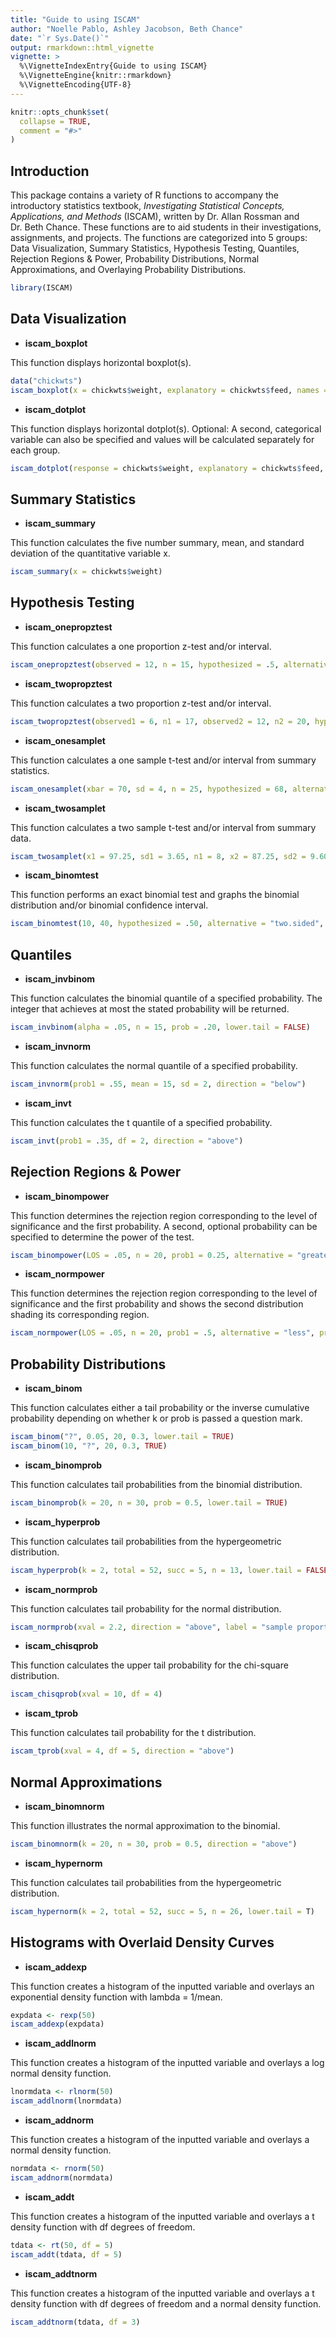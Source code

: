 ```yaml
---
title: "Guide to using ISCAM"
author: "Noelle Pablo, Ashley Jacobson, Beth Chance"
date: "`r Sys.Date()`"
output: rmarkdown::html_vignette
vignette: >
  %\VignetteIndexEntry{Guide to using ISCAM}
  %\VignetteEngine{knitr::rmarkdown}
  %\VignetteEncoding{UTF-8}
---
```


```r
knitr::opts_chunk$set(
  collapse = TRUE,
  comment = "#>"
)
```

## Introduction

This package contains a variety of R functions to accompany the introductory statistics textbook, _Investigating Statistical Concepts, Applications, and Methods_ (ISCAM), written by Dr. Allan Rossman and Dr. Beth Chance. These functions are to aid students in their investigations, assignments, and projects. The functions are categorized into 5 groups: Data Visualization, Summary Statistics, Hypothesis Testing, Quantiles, Rejection Regions & Power, Probability Distributions, Normal Approximations, and Overlaying Probability Distributions.

```r
library(ISCAM)
```


## Data Visualization
- **iscam_boxplot**

This function displays horizontal boxplot(s). 
```r
data("chickwts")
iscam_boxplot(x = chickwts$weight, explanatory = chickwts$feed, names = c("Weight", "Feed"))
```

- **iscam_dotplot**

This function displays horizontal dotplot(s). 
Optional: A second, categorical variable can also be specified and values will be calculated separately for each group. 
 
```r
iscam_dotplot(response = chickwts$weight, explanatory = chickwts$feed, names = c("Weight", "Feed"))
```
 
## Summary Statistics
- **iscam_summary**

This function calculates the five number summary, mean, and standard deviation of the quantitative variable x.

```r
iscam_summary(x = chickwts$weight)
```
## Hypothesis Testing
- **iscam_onepropztest**

This function calculates a one proportion z-test and/or interval.
```r
iscam_onepropztest(observed = 12, n = 15, hypothesized = .5, alternative = "two.sided", conf.level = 0.95)
```

- **iscam_twopropztest**

This function calculates a two proportion z-test and/or interval. 

```r
iscam_twopropztest(observed1 = 6, n1 = 17, observed2 = 12, n2 = 20, hypothesized = 0, alternative = "less")
```

- **iscam_onesamplet**

This function calculates a one sample t-test and/or interval from summary statistics.

```r
iscam_onesamplet(xbar = 70, sd = 4, n = 25, hypothesized = 68, alternative = "greater")
```

- **iscam_twosamplet**

This function calculates a two sample t-test and/or interval from summary data. 

```r
iscam_twosamplet(x1 = 97.25, sd1 = 3.65, n1 = 8, x2 = 87.25, sd2 = 9.60, n2 = 12, hypothesized = 0, alternative = "less", conf.level = 0.95)
```

- **iscam_binomtest**

This function performs an exact binomial test and graphs the binomial distribution and/or binomial confidence interval.

```r
iscam_binomtest(10, 40, hypothesized = .50, alternative = "two.sided", conf.level = 0.90)
```

## Quantiles
- **iscam_invbinom**

This function calculates the binomial quantile of a specified probability. The integer that achieves at most the stated probability will be returned.

```r
iscam_invbinom(alpha = .05, n = 15, prob = .20, lower.tail = FALSE)
```

- **iscam_invnorm**

This function calculates the normal quantile of a specified probability. 

```r
iscam_invnorm(prob1 = .55, mean = 15, sd = 2, direction = "below")
```

- **iscam_invt**

This function calculates the t quantile of a specified probability.

```r
iscam_invt(prob1 = .35, df = 2, direction = "above")
```

## Rejection Regions & Power
- **iscam_binompower**

This function determines the rejection region corresponding to the level of significance and the first probability. A second, optional probability can be specified to determine the power of the test. 

```r
iscam_binompower(LOS = .05, n = 20, prob1 = 0.25, alternative = "greater", prob2 = 0.333, explain = T)
```

- **iscam_normpower**

This function determines the rejection region corresponding to the level of significance and the first probability and shows the second distribution shading its corresponding region.

```r
iscam_normpower(LOS = .05, n = 20, prob1 = .5, alternative = "less", prob2 = .7)
```

## Probability Distributions
- **iscam_binom**

This function calculates either a tail probability or the inverse cumulative probability depending on whether k or prob is passed a question mark.

```r
iscam_binom("?", 0.05, 20, 0.3, lower.tail = TRUE)
iscam_binom(10, "?", 20, 0.3, TRUE)
```

- **iscam_binomprob**

This function calculates tail probabilities from the binomial distribution. 
```r
iscam_binomprob(k = 20, n = 30, prob = 0.5, lower.tail = TRUE)
```

- **iscam_hyperprob**

This function calculates tail probabilities from the hypergeometric distribution.

```r
iscam_hyperprob(k = 2, total = 52, succ = 5, n = 13, lower.tail = FALSE)
```

- **iscam_normprob**

This function calculates tail probability for the normal distribution. 

```r
iscam_normprob(xval = 2.2, direction = "above", label = "sample proportions")
```

- **iscam_chisqprob**

This function calculates the upper tail probability for the chi-square distribution.

```r
iscam_chisqprob(xval = 10, df = 4)
```

- **iscam_tprob**

This function calculates tail probability for the t distribution.

```r
iscam_tprob(xval = 4, df = 5, direction = "above")
```

## Normal Approximations
- **iscam_binomnorm**

This function illustrates the normal approximation to the binomial. 

```r
iscam_binomnorm(k = 20, n = 30, prob = 0.5, direction = "above")
```

- **iscam_hypernorm**

This function calculates tail probabilities from the hypergeometric distribution.

```r
iscam_hypernorm(k = 2, total = 52, succ = 5, n = 26, lower.tail = T)
```

## Histograms with Overlaid Density Curves
- **iscam_addexp**

This function creates a histogram of the inputted variable and overlays an exponential density function with lambda = 1/mean.

```r
expdata <- rexp(50)
iscam_addexp(expdata)
```

- **iscam_addlnorm**

This function creates a histogram of the inputted variable and overlays a log normal density function.

```r
lnormdata <- rlnorm(50)
iscam_addlnorm(lnormdata)
```

- **iscam_addnorm**

This function creates a histogram of the inputted variable and overlays a normal density function.

```r
normdata <- rnorm(50)
iscam_addnorm(normdata)
```

- **iscam_addt**

This function creates a histogram of the inputted variable and overlays a t density function with df degrees of freedom.

```r
tdata <- rt(50, df = 5)
iscam_addt(tdata, df = 5)
```

- **iscam_addtnorm**

This function creates a histogram of the inputted variable and overlays a t density function with df degrees of freedom and a normal density function.

```r
iscam_addtnorm(tdata, df = 3)
```
